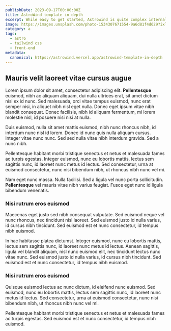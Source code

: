 ```yaml
---
publishDate: 2023-09-17T00:00:00Z
title: AstroWind template in depth
excerpt: While easy to get started, Astrowind is quite complex internally.  This page provides documentation on some of the more intricate parts.
image: https://images.unsplash.com/photo-1534307671554-9a6d81f4d629?ixlib=rb-4.0.3&ixid=M3wxMjA3fDB8MHxwaG90by1wYWdlfHx8fGVufDB8fHx8fA%3D%3D&auto=format&fit=crop&w=1651&q=80
category: a
tags:
  - astro
  - tailwind css
  - front-end
metadata:
  canonical: https://astrowind.vercel.app/astrowind-template-in-depth
---
```


## Mauris velit laoreet vitae cursus augue

Lorem ipsum dolor sit amet, consectetur adipiscing elit. **Pellentesque** euismod, nibh ac aliquam aliquam, dui nulla ultrices erat, sit amet dictum nisl ex id nunc. Sed malesuada, orci vitae tempus euismod, nunc erat semper nisi, in aliquet nibh nisl eget nulla. Donec eget ipsum vitae nibh blandit consequat. Donec facilisis, nibh id aliquam fermentum, mi lorem molestie nisl, id posuere nisi nisi at nulla.

Duis euismod, nulla sit amet mattis euismod, nibh nunc rhoncus nibh, id interdum nunc nisl id lorem. Donec id nunc quis nulla aliquam cursus. Integer vitae nunc nunc. Sed sed nulla vitae nibh interdum gravida. Sed a nunc nibh.

Pellentesque habitant morbi tristique senectus et netus et malesuada fames ac turpis egestas. Integer euismod, nunc eu lobortis mattis, lectus sem sagittis nunc, id laoreet nunc metus id lectus. Sed consectetur, urna at euismod consectetur, nunc nisi bibendum nibh, ut rhoncus nibh nunc vel mi.

Nam eget nunc massa. Nulla facilisi. Sed a ligula vel nunc porta sollicitudin. **Pellentesque** vel mauris vitae nibh varius feugiat. Fusce eget nunc id ligula bibendum venenatis.

### Nisi rutrum eros euismod

Maecenas eget justo sed nibh consequat vulputate. Sed euismod neque vel nunc rhoncus, nec tincidunt nisl laoreet. Sed euismod justo id nulla varius, id cursus nibh tincidunt. Sed euismod est et nunc consectetur, id tempus nibh euismod.

In hac habitasse platea dictumst. Integer euismod, nunc eu lobortis mattis, lectus sem sagittis nunc, id laoreet nunc metus id lectus. Aenean sagittis, ligula vel blandit aliquam, nisl nunc euismod elit, nec tincidunt lectus nunc vitae nunc. Sed euismod justo id nulla varius, id cursus nibh tincidunt. Sed euismod est et nunc consectetur, id tempus nibh euismod.

### Nisi rutrum eros euismod

Quisque euismod lectus ac nunc dictum, id eleifend nunc euismod. Sed euismod, nunc eu lobortis mattis, lectus sem sagittis nunc, id laoreet nunc metus id lectus. Sed consectetur, urna at euismod consectetur, nunc nisi bibendum nibh, ut rhoncus nibh nunc vel mi.

Pellentesque habitant morbi tristique senectus et netus et malesuada fames ac turpis egestas. Sed euismod est et nunc consectetur, id tempus nibh euismod.
